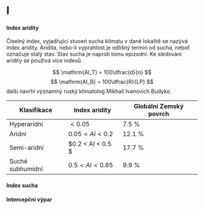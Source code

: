 # I

#### Index aridity {#sec-i-index-aridity}

::: collapsible
Číselný index, vyjadřující stuoeń sucha klimatu v dané lokalitě se nazývá index aridity. Aridita, nebo-li vyprahlost je odlišný termín od sucha, neboť označuje stálý stav. Stav sucha je naproti tomu epizodní. Ke sledování aridity se používá více indexů.

$$
\mathrm{AI_T} = 100\dfrac{d}{n}
$$ 
$$
\mathrm{AI_B} = 100\dfrac{R}{LP}
$$ 
další navrhl významný ruský klimatolog Mikhail Ivanovich Budyko.


| Klasifikace      | Index aridity     | Globální Zemský povrch |
|------------------|-------------------|------------------------|
| Hyperaridní      |  $< 0.05$         | 7.5 %                  |
| Aridní           | $0.05 < AI < 0.2$ | 12.1 %                 |
| Semi-aridní      | $0.2 < AI < 0.5 $ | 17.7 %                 |
| Suché subhumidní | $0.5 < AI < 0.65$ | 9.9 %                  |

:::

#### Index sucha {#sec-i-index-sucha}
::: collapsible
:::

#### Intercepční výpar {#sec-i-intercepcni-vypar}
::: collapsible
:::
